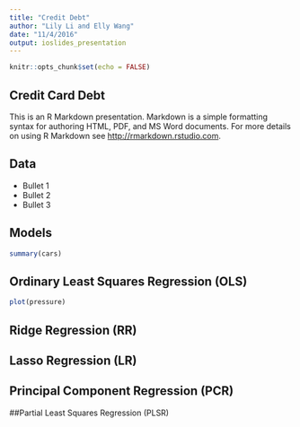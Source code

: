 ```yaml
---
title: "Credit Debt"
author: "Lily Li and Elly Wang"
date: "11/4/2016"
output: ioslides_presentation
---
```


```r
knitr::opts_chunk$set(echo = FALSE)
```

## Credit Card Debt

This is an R Markdown presentation. Markdown is a simple formatting syntax for authoring HTML, PDF, and MS Word documents. For more details on using R Markdown see <http://rmarkdown.rstudio.com>.

## Data

- Bullet 1
- Bullet 2
- Bullet 3

## Models

```r
summary(cars)
```

## Ordinary Least Squares Regression (OLS)

```r
plot(pressure)
```

## Ridge Regression (RR)


## Lasso Regression (LR)


## Principal Component Regression (PCR)


##Partial Least Squares Regression (PLSR)
